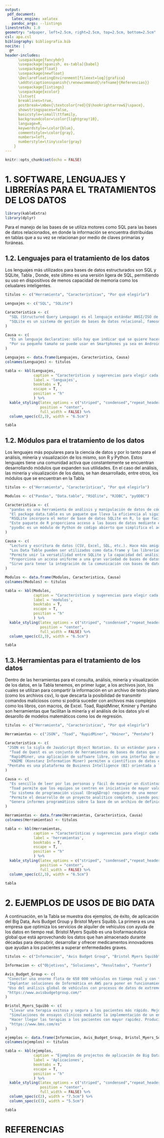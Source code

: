 ```yaml
---
output:
 pdf_document:
   latex_engine: xelatex
   pandoc_args: --listings
linestretch: 1.0
geometry: "a4paper, left=2.5cm, right=2.5cm, top=2.5cm, bottom=2.5cm"
csl: apa.csl
bibliography: bibliografia.bib
nocite: |
  @*
header-includes:
      \usepackage{fancyhdr}
      \usepackage[spanish, es-tabla]{babel}
      \usepackage{float}
      \usepackage{newfloat}
      \DeclareFloatingEnvironment[fileext=loq]{grafica}
      \addto\captionsspanish{\renewcommand{\refname}{Referencias}}
      \usepackage{listings}
      \usepackage{xcolor}
      \lstset{
      breaklines=true,
      postbreak=\mbox{\textcolor{red}{$\hookrightarrow$}\space},
      showstringspaces=false,
      basicstyle=\small\ttfamily,
      backgroundcolor=\color{lightgray!10},
      language=R,
      keywordstyle=\color{blue},
      commentstyle=\color{gray},
      numbers=left,
      numberstyle=\tiny\color{gray}
    }
---
```


\definecolor{naranja}{RGB}{245,145,55}
\definecolor{azul}{RGB}{40,100,160}

\fancypagestyle{fancy}{
 \lhead{\includegraphics[width=200pt]{fig/Logo_Cesuma.png}}
 \rhead{\textcolor{naranja}{
  \textbf{Maestría en Ciencia de Datos para Negocios}\\
  \textcolor{azul}{\rule[1mm]{80mm}{0.2mm}} \\
  Técnicas de análisis. Minería y  visualización}}
 \renewcommand{\headrulewidth}{0.0pt}
}

\thispagestyle{fancy}



```r
knitr::opts_chunk$set(echo = FALSE)
```

\setlength{\headheight}{1.0cm}

\null\vfill

\begin{center}

\bfseries{\LARGE{CASO PRÁCTICO 104 LA CIENCIA DE DATOS. TÉCNICAS DE ANÁLISIS. MINERÍA Y VISUALIZACIÓN\\[1.0cm]}}

\includegraphics[]{fig/Data.jpg}\\[1.0cm]

\bfseries{\large{LA CIENCIA DE DATOS. TÉCNICAS DE ANÁLISIS. MINERÍA Y VISUALIZACIÓN}}

\null\vfill

\bfseries{ Fernando Aleisy González\\ \today}

\end{center}

\newpage
\pagestyle{fancy}

\tableofcontents

\newpage

# 1. SOFTWARE, LENGUAJES Y LIBRERÍAS PARA EL TRATAMIENTOS DE LOS DATOS

```r
library(kableExtra)
library(dplyr)
```

Para el manejo de las bases de se utiliza motores como  SQL para las bases de datos relacionados, en donde la información se encuentra distribuidas en tablas que a su vez se relacionan por medio de claves primarias y foráneas.

## 1.2. Lenguajes para el tratamiento de los datos

Los lenguajes más utilizados para bases de datos estructurados son SQL y SQLite, Tabla \ref{tab:lenguajes}, Donde, este último es una versión ligera de SQL, permitiendo su uso en dispositivos de menos capacidad de memoria como los celualares inteligentes.

```r
titulos <- c("Herramienta", "Características", "Por qué elegirlo")

Lenguajes <- c("SQL", "SQLite")

Caracteristica <- c(
  "SQL (Structured Query Language) es el lenguaje estándar ANSI/ISO de definición, manipulación y control de bases de datos relacionales.",
  "SQLite es un sistema de gestión de bases de datos relacional, famoso por su pequeño tamaño comparado con SQL."
)

Causa <- c(
  "Es un lenguaje declarativo: sólo hay que indicar qué se quiere hacer. SQL es un lenguaje muy parecido al lenguaje natural.",
  "Por su pequeño tamaño se puede usar en Smartphones ya sea en Android o iOS. Al ser rápido y ligero se ejecuta en muchas plataformas. Es de dominio público y por tanto sin costo"
)

Lenguajes <- data.frame(Lenguajes, Caracteristica, Causa)
colnames(Lenguajes) <- titulos
```

```r
tabla <- kbl(Lenguajes,
             caption = "Características y sugerencias para elegir cada lenguaje que se puede utilizar en las técnicas de análisis, minería y visualización de los datos",
             label = 'lenguajes',
             booktabs = T,
             escape = T,
             position = "h"
             ) %>% 
  kable_styling(latex_options = c("striped", "condensed","repeat_header"),
                position = "center",
                full_width = FALSE) %>%
  column_spec(c(2,3), width = "6.5cm")

tabla

```

\newpage

## 1.2. Módulos para el tratamiento de los datos

Los lenguajes más populares para la ciencia de datos y por lo tanto para el análisis, minería y visualización de los mismo, son R y Python. Estos lenguajes tiene una comunidad activa que constantemente se encuentran desarrollando módulos que expanden sus utilidades. En el caso del análisis, las minería y visualización de los datos, se han desarrollado, entre otros, los módulos que se encuentran en la Tabla \ref{tab:modulos}

```r
titulos <- c("Herramienta", "Características", "Por qué elegirlo")

Modulos <- c("Pandas", "Data.table", "RSQlite", "RJDBC", "pyODBC")

Caracteristica <- c(
  "pandas es una herramienta de análisis y manipulación de datos de código abierto rápida, potente, flexible y fácil de usar, construida sobre el lenguaje de programación Python.",
  "El package data.table es un paquete que lleva la eficiencia al siguiente nivel. Como dije, la sintaxis es algo menos intuitiva que el lenguaje tidyverse.",
  "RSQLite incorpora el motor de base de datos SQLite en R, lo que facilita aún más la gestión de permisos de las bases de datos.",
  "Este paquete de R proporciona acceso a las bases de datos mediante el método Interfaz JDBC (Java DataBase Connectivity) el cual, a su vez, permite comunicar una aplicación en Java (ya sea standalone, GUI, Servlet o JSP) con una base de datos (Postgres, MySQL, SQL Lite, entre otras)",
  "pyodbc es un módulo de Python de código abierto que simplifica el acceso a las bases de datos ODBC (Open DataBase Connectivity), el cual, es un estándar de acceso a las bases de datos desarrollado por SQL Access Group (SAG) en 1992."
)

Causa <- c(
  "Lectura y escritura de datos (CSV, Excel, SQL, etc.). Hace más amigable el uso de Numpy. Facilita el manejo de series temporales",
  "Los Data Table pueden ser utilizados como data.frame y las librerías que solo usan data.frame no tendrían problemas al usar data.table.",
  "Permite unir la versatilidad entre SQLite y la capacidad del análisis de datos de R.",
  "Proporciona un acceso uniforme a una gran variedad de bases de datos relacionales. Proporciona una base común para la construcción de herramientas y utilidades de alto nivel.",
  "Sirve para tener la integración de la comunicación con bases de datos de una manera sencilla."
)

Modulos <- data.frame(Modulos, Caracteristica, Causa)
colnames(Modulos) <- titulos
```

```r
tabla <- kbl(Modulos,
             caption = "Características y sugerencias para elegir cada módulo o dependencia, de los lenguajes, que se puede utilizar en las técnicas de análisis, minería y visualización de los datos",
             label = 'modulos',
             booktabs = T,
             escape = T,
             position = "h"
             ) %>% 
  kable_styling(latex_options = c("striped", "condensed","repeat_header"),
                position = "center",
                full_width = FALSE) %>%
  column_spec(c(2,3), width = "6.5cm")

tabla

```

\newpage

## 1.3. Herramientas para el tratamiento de los datos

Dentro de las herramientas para el consulta, análisis, minería y visualización de los datos, en la Tabla \ref{tab:herramientas} tenemos, en primer lugar, a los archivos json, los cuales se utilizan para compartir la información en un archivo de texto plano (como los archivos csv), lo que descarta la posibilidad de transmitir comandos maliciosos como si podría suceder con archivos más complejos como los libros, con macros, de Excel.
Toad, RapidMiner, Kminer y Pentaho son herramientas que facilitan la minería y el análisis de los datos y/o el desarollo de modelos matemáticos como los de regresión.

```r
titulos <- c("Herramienta", "Características", "Por qué elegirlo")

Herramientas <- c("JSON", "Toad", "RapidMiner", "Kminer", "Pentaho")

Caracteristica <- c(
 "JSON es la sigla de JavaScript Object Notation. Es un estándar para enviar y recibir datos entre un servidor y el navegador.",
  "Toad de Quest es un conjunto de herramientas de bases de datos que se utiliza para simplificar flujos de trabajo, crear códigos de alta calidad sin defectos, automatizar procesos frecuentes o repetitivos y minimizar riesgos.",
  "RapidMiner, una aplicación de software libre, con una interfaz de usuario muy sencilla y que ofrece muchas ventajas con respecto a otras herramientas.",
  "KNIME (Konstanz Information Miner) permiten a científicos de datos expertos, analistas o usuarios de negocio interactuar con sus datos y crear, desplegar y gestionar sus modelos de analítica avanzada.",
 "Pentaho es una plataforma de Business Intelligence (BI) orientada a la solución y centrada en procesos que incluye los componentes requeridos para implementar soluciones basadas en procesos como minería de datos, ETL y generación de informes."
)

Causa <- c(
  "Es sencillo de leer por las personas y fácil de manejar en distintoa ámbitos. Se puede trabajar con lenguajes de manipulación de datos. Para editarlos solo se requiere un bloc de notas.",
  "Toad permite que los equipos se centren en iniciativas de mayor valor estratégico y permitan avanzar a la empresa en la economía impulsada por los datos de la actualidad.",
  "Su sistema de programación visual (Drag&Drop) requiere de una menor curva de aprendizaje logrando mayor productividad en menos tiempo. RapidMiner es una plataforma de análisis que permite acelerar la creación, entrega y mantenimiento de analíticas predictivas de alto valor.",
  "Permite el desarrollo de un proyecto analítico completo, siendo posible desarrollar cualquier fase del proyecto, desde ingestas y transformaciones, hasta modelos analíticos, predicciones y visualizaciones.",
  "Genera informes programáticos sobre la base de un archivo de definición XML. Proporcionar información sobre los datos, donde se pueden ver informes, gráficos, etc. Usa estrategias de aprendizaje de máquina, automático y minería de datos. Facilita el acceso a grandes volúmenes de datos. "
)

Herramientas <- data.frame(Herramientas, Caracteristica, Causa)
colnames(Herramientas) <- titulos
```



```r
tabla <- kbl(Herramientas,
             caption = "Características y sugerencias para elegir cada herramienta que se puede utilizar en las técnicas de análisis, minería y visualización de los datos",
             label = 'herramientas',
             booktabs = T,
             escape = T,
             position = "h"
             ) %>% 
  kable_styling(latex_options = c("striped", "condensed","repeat_header"),
                position = "center",
                full_width = FALSE) %>%
  column_spec(c(2,3), width = "6.5cm")

tabla

```

\newpage

# 2. EJEMPLOS DE USOS DE BIG DATA

A continuación, en la Tabla \ref{tab:Aplicaciones} se muestra dos ejemplos, de éxito, de aplicación del Big Data, Avis Budget Group y Bristol Myers Squibb. La primera es una empresa que optimiza los servicios de alquiler de vehículos con ayuda de los datos en tiempo real. Bristol Myers Squibb es una biofarmacéutica global que está aprovechando los datos que han almacenado durante décadas para descubrir, desarrollar y ofrecer medicamentos innovadores que ayudan a los pacientes a superar enfermedades graves.


```r
titulos <- c("Información", "Avis Budget Group", "Bristol Myers Squibb")

Informacion <- c("Objetivos", "Soluciones", "Resultados", "Fuente")

Avis_Budget_Group <- c(
 "Conectar una enorme flota de 650 000 vehículos en tiempo real y con total visibilidad global para mejorar la eficiencia, reducir los costes y aumentar los ingresos. Reducir el riesgo empresarial mediante el perfilado y el gobierno de los datos telemáticos procedentes de los sistemas GPS y de navegación del vehículo y detectar los problemas de calidad de datos en fases muy tempranas. Documentar los activos principales, como los datos  de flotas y telemáticos y capturar, al mismo tiempo, contexto de negocio de expertos en la materia.",
 "Implantar soluciones de Informática en AWS para poner en funcionamiento los datos y realizar análisis en tiempo real como parte de una plataforma de próxima generación. Aprovechar informática Big Data Management para agilizar, flexibilizar y poder repetir los procesos de ingestión e incorporación de Big Data. Organizar los datos de flotas y telemáticos mediante el plugin informática Enterprise Data Catalog para proporcionar visibilidad de la ubicación, el linaje y el contexto de negocio de los datos.",
 "Uso del análisis global de vehículos con procesos de datos de extremo a extremo, lo que permite a los gestores de flotas acceder más rápidamente a los sistemas de seguimiento de vehículos en tiempo real. Mitiga el riesgo mediante la mejora de la calidad y el gobierno de datos, lo que ayuda a garantizar que los datos de la flota estén completos y en el formato adecuado. Aumenta la productividad, puesto que permite a los usuarios de negocio buscar, localizar y comprender los activos de datos por sí mismos, con una línea de visión en el linaje de datos.",
 "https://www.avisbudgetgroup.com/"
)

Bristol_Myers_Squibb <- c(
  "Llevar una terapia exitosa y segura a los pacientes más rápido. Mejorar la atención al paciente mediante una visión amplia de lo que está sucediendo en la enfermedad y cómo se maneja y descubrir cómo mejorar el viaje del paciente. Agregar valor y ser un participante activo en la atención médica de una manera impactante y adecuada",
  "Simulaciones de ensayos clínicos mediante la implementación de un entorno de red alojado internamente en los sistemas cloud de AWS (Amazon Web Services). La compañía está aprovechando los aprendizajes pasados en combinación con conjuntos de datos novedosos y sólidos de fuentes internas y externas para amplificar el poder predictivo en todas las etapas de la línea de investigación y desarrollo (I&D) Todo el trabajo es verdaderamente multifuncional, y todos aportan su experiencia en la materia",
  "Hacer llegar las terapias a los pacientes con mayor rapidez. Producir una visión de 360 grados de enfermedades específicas y tipos de pacientes específicos y para responder a preguntas clave desde la investigación temprana hasta la disponibilidad del tratamiento.",
  "https://www.bms.com/es"
)

ejemplos <- data.frame(Informacion, Avis_Budget_Group, Bristol_Myers_Squibb)
colnames(ejemplos) <- titulos
```



```r
tabla <- kbl(ejemplos,
             caption = "Ejemplos de projectos de aplicación de Big Data",
             label = 'Aplicaciones',
             booktabs = T,
             escape = T,
             position = "h"
             ) %>% 
  kable_styling(latex_options = c("striped", "condensed","repeat_header"),
                position = "center",
                full_width = FALSE) %>%
  column_spec(c(2), width = "7.5cm") %>%
  column_spec(c(3), width = "5.5cm")

tabla

```


\null\vfill


\newpage

# REFERENCIAS
